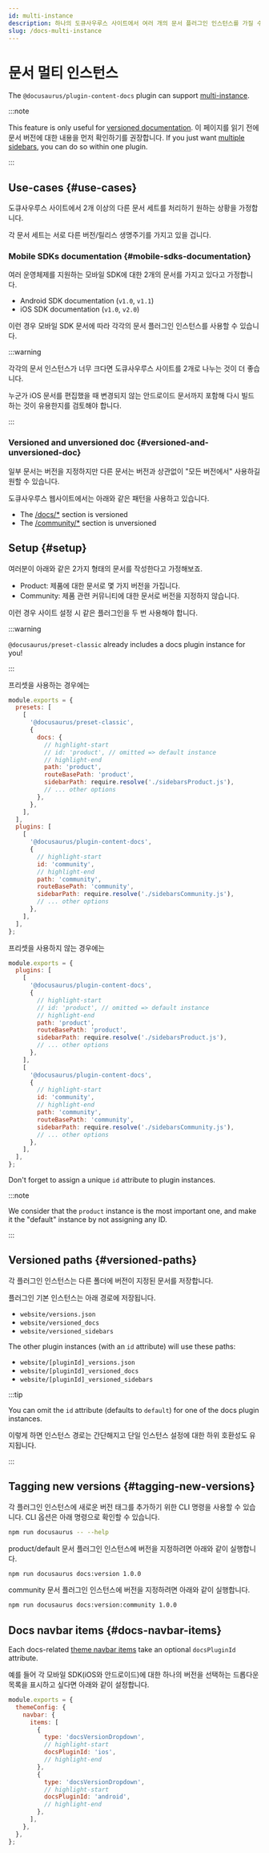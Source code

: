 ```yaml
---
id: multi-instance
description: 하나의 도큐사우루스 사이트에서 여러 개의 문서 플러그인 인스턴스를 가질 수 있습니다.
slug: /docs-multi-instance
---
```


# 문서 멀티 인스턴스

The `@docusaurus/plugin-content-docs` plugin can support [multi-instance](../../using-plugins.mdx#multi-instance-plugins-and-plugin-ids).

:::note

This feature is only useful for [versioned documentation](./versioning.mdx). 이 페이지를 읽기 전에 문서 버전에 대한 내용을 먼저 확인하기를 권장합니다. If you just want [multiple sidebars](./sidebar/multiple-sidebars.mdx), you can do so within one plugin.

:::

## Use-cases {#use-cases}

도큐사우루스 사이트에서 2개 이상의 다른 문서 세트를 처리하기 원하는 상황을 가정합니다.

각 문서 세트는 서로 다른 버전/릴리스 생명주기를 가지고 있을 겁니다.

### Mobile SDKs documentation {#mobile-sdks-documentation}

여러 운영체제를 지원하는 모바일 SDK에 대한 2개의 문서를 가지고 있다고 가정합니다.

- Android SDK documentation (`v1.0`, `v1.1`)
- iOS SDK documentation (`v1.0`, `v2.0`)

이런 경우 모바일 SDK 문서에 따라 각각의 문서 플러그인 인스턴스를 사용할 수 있습니다.

:::warning

각각의 문서 인스턴스가 너무 크다면 도큐사우루스 사이트를 2개로 나누는 것이 더 좋습니다.

누군가 iOS 문서를 편집했을 때 변경되지 않는 안드로이드 문서까지 포함해 다시 빌드하는 것이 유용한지를 검토해야 합니다.

:::

### Versioned and unversioned doc {#versioned-and-unversioned-doc}

일부 문서는 버전을 지정하지만 다른 문서는 버전과 상관없이 "모든 버전에서" 사용하길 원할 수 있습니다.

도큐사우루스 웹사이트에서는 아래와 같은 패턴을 사용하고 있습니다.

- The [/docs/\*](/docs) section is versioned
- The [/community/\*](/community/support) section is unversioned

## Setup {#setup}

여러분이 아래와 같은 2가지 형태의 문서를 작성한다고 가정해보죠.

- Product: 제품에 대한 문서로 몇 가지 버전을 가집니다.
- Community: 제품 관련 커뮤니티에 대한 문서로 버전을 지정하지 않습니다.

이런 경우 사이트 설정 시 같은 플러그인을 두 번 사용해야 합니다.

:::warning

`@docusaurus/preset-classic` already includes a docs plugin instance for you!

:::

프리셋을 사용하는 경우에는

```js title="docusaurus.config.js"
module.exports = {
  presets: [
    [
      '@docusaurus/preset-classic',
      {
        docs: {
          // highlight-start
          // id: 'product', // omitted => default instance
          // highlight-end
          path: 'product',
          routeBasePath: 'product',
          sidebarPath: require.resolve('./sidebarsProduct.js'),
          // ... other options
        },
      },
    ],
  ],
  plugins: [
    [
      '@docusaurus/plugin-content-docs',
      {
        // highlight-start
        id: 'community',
        // highlight-end
        path: 'community',
        routeBasePath: 'community',
        sidebarPath: require.resolve('./sidebarsCommunity.js'),
        // ... other options
      },
    ],
  ],
};
```

프리셋을 사용하지 않는 경우에는

```js title="docusaurus.config.js"
module.exports = {
  plugins: [
    [
      '@docusaurus/plugin-content-docs',
      {
        // highlight-start
        // id: 'product', // omitted => default instance
        // highlight-end
        path: 'product',
        routeBasePath: 'product',
        sidebarPath: require.resolve('./sidebarsProduct.js'),
        // ... other options
      },
    ],
    [
      '@docusaurus/plugin-content-docs',
      {
        // highlight-start
        id: 'community',
        // highlight-end
        path: 'community',
        routeBasePath: 'community',
        sidebarPath: require.resolve('./sidebarsCommunity.js'),
        // ... other options
      },
    ],
  ],
};
```

Don't forget to assign a unique `id` attribute to plugin instances.

:::note

We consider that the `product` instance is the most important one, and make it the "default" instance by not assigning any ID.

:::

## Versioned paths {#versioned-paths}

각 플러그인 인스턴스는 다른 폴더에 버전이 지정된 문서를 저장합니다.

플러그인 기본 인스턴스는 아래 경로에 저장됩니다.

- `website/versions.json`
- `website/versioned_docs`
- `website/versioned_sidebars`

The other plugin instances (with an `id` attribute) will use these paths:

- `website/[pluginId]_versions.json`
- `website/[pluginId]_versioned_docs`
- `website/[pluginId]_versioned_sidebars`

:::tip

You can omit the `id` attribute (defaults to `default`) for one of the docs plugin instances.

이렇게 하면 인스턴스 경로는 간단해지고 단일 인스턴스 설정에 대한 하위 호환성도 유지됩니다.

:::

## Tagging new versions {#tagging-new-versions}

각 플러그인 인스턴스에 새로운 버전 태그를 추가하기 위한 CLI 명령을 사용할 수 있습니다. CLI 옵션은 아래 명령으로 확인할 수 있습니다.

```bash npm2yarn
npm run docusaurus -- --help
```

product/default 문서 플러그인 인스턴스에 버전을 지정하려면 아래와 같이 실행합니다.

```bash npm2yarn
npm run docusaurus docs:version 1.0.0
```

community 문서 플러그인 인스턴스에 버전을 지정하려면 아래와 같이 실행합니다.

```bash npm2yarn
npm run docusaurus docs:version:community 1.0.0
```

## Docs navbar items {#docs-navbar-items}

Each docs-related [theme navbar items](../../api/themes/theme-configuration.mdx#navbar) take an optional `docsPluginId` attribute.

예를 들어 각 모바일 SDK(iOS와 안드로이드)에 대한 하나의 버전을 선택하는 드롭다운 목록을 표시하고 싶다면 아래와 같이 설정합니다.

```js title="docusaurus.config.js"
module.exports = {
  themeConfig: {
    navbar: {
      items: [
        {
          type: 'docsVersionDropdown',
          // highlight-start
          docsPluginId: 'ios',
          // highlight-end
        },
        {
          type: 'docsVersionDropdown',
          // highlight-start
          docsPluginId: 'android',
          // highlight-end
        },
      ],
    },
  },
};
```
